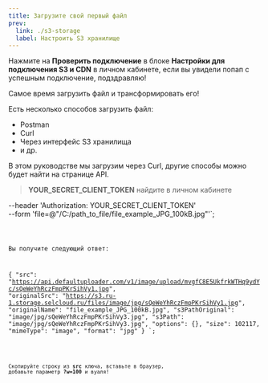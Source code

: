 ```yaml
---
title: Загрузите свой первый файл
prev:
  link: ./s3-storage
  label: Настроить S3 хранилище
---
```



Нажмите на **Проверить подключение** в блоке **Настройки для подключения S3 и CDN** в личном кабинете,
если вы увидели попап с успешным подключение, подздравляю!

Самое время загрузить файл и трансформировать его!

Есть несколько способов загрузить файл:
- Postman
- Curl
- Через интерфейс S3 хранилища
- и др.

В этом руководстве мы загрузим через Curl, другие способы можно будет найти на странице API.

> **YOUR_SECRET_CLIENT_TOKEN** найдите в личном кабинете

--header 'Authorization: YOUR_SECRET_CLIENT_TOKEN' \
--form 'file=@"/C:/path_to_file/file_example_JPG_100kB.jpg"'`;

<Code code={exampleCodeCurl} lang="sh" title={fileNameBash} mark={highlights} />

Вы получите следующий ответ:

{
  "src": "https://api.defaultuploader.com/v1/image/upload/mvgfC8E5UkfrkWTHq9ydYc/sQeWeYhRczFmpPKrSihVy1.jpg",
  "originalSrc": "https://s3.ru-1.storage.selcloud.ru/files/image/jpg/sQeWeYhRczFmpPKrSihVy1.jpg",
  "originalName": "file_example_JPG_100kB.jpg",
  "s3PathOriginal": "image/jpg/sQeWeYhRczFmpPKrSihVy3.jpg",
  "s3Path": "image/jpg/sQeWeYhRczFmpPKrSihVy3.jpg",
  "options": {},
  "size": 102117,
  "mimeType": "image",
  "format": "jpg"
}
`;


<Code code={exampleCodeResponse} lang="js" title={fileNameJS} />

Скопируйте строку из **src** ключа, вставьте в браузер, добавьте параметр **?w=100** и вуаля!
